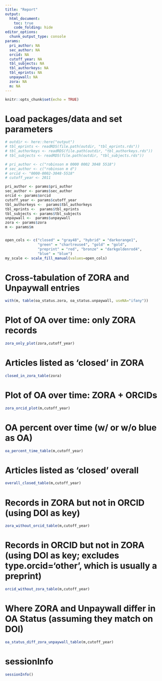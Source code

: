 ```yaml
---
title: "Report"
output:
  html_document:
    toc: true
    code_folding: hide
editor_options: 
  chunk_output_type: console
params:
  pri_author: NA
  sec_author: NA
  orcid: NA
  cutoff_year: NA
  tbl_subjects: NA
  tbl_authorkeys: NA
  tbl_eprints: NA
  unpaywall: NA
  zora: NA
  m: NA
---
```


```r
knitr::opts_chunk$set(echo = TRUE)
```

# Load packages/data and set parameters

```r
# outdir <- here::here("output")
# tbl_eprints <- readRDS(file.path(outdir, "tbl_eprints.rds"))
# tbl_authorkeys <- readRDS(file.path(outdir, "tbl_authorkeys.rds"))
# tbl_subjects <- readRDS(file.path(outdir, "tbl_subjects.rds"))

# pri_author <- c("robinson m 0000 0002 3048 5518")
# sec_author <- c("robinson m d")
# orcid <- "0000-0002-3048-5518"
# cutoff_year <- 2011

pri_author <- params$pri_author
sec_author <- params$sec_author
orcid <- params$orcid
cutoff_year <- params$cutoff_year
tbl_authorkeys <-  params$tbl_authorkeys
tbl_eprints <-  params$tbl_eprints
tbl_subjects <- params$tbl_subjects
unpaywall <-  params$unpaywall
zora <- params$zora
m <- params$m


open_cols <- c("closed" = "gray48", "hybrid" = "darkorange1",
               "green" = "chartreuse4", "gold" = "gold",
               "preprint" = "red", "bronze" = "darkgoldenrod4",
               "blue" = "blue")
my_scale <- scale_fill_manual(values=open_cols)
```


# Cross-tabulation of ZORA and Unpaywall entries

```r
with(m, table(oa_status.zora, oa_status.unpaywall, useNA="ifany"))
```


# Plot of OA over time: only ZORA records

```r
zora_only_plot(zora,cutoff_year)
```

# Articles listed as 'closed' in ZORA

```r
closed_in_zora_table(zora)
```


# Plot of OA over time: ZORA + ORCIDs

```r
zora_orcid_plot(m,cutoff_year)
```


# OA percent over time (w/ or w/o blue as OA)

```r
oa_percent_time_table(m,cutoff_year)
```

# Articles listed as 'closed' overall

```r
overall_closed_table(m,cutoff_year)
```


# Records in ZORA but not in ORCID (using DOI as key)

```r
zora_without_orcid_table(m,cutoff_year)
```

# Records in ORCID but not in ZORA (using DOI as key; excludes type.orcid='other', which is usually a preprint)

```r
orcid_without_zora_table(m,cutoff_year)
```

# Where ZORA and Unpaywall differ in OA Status (assuming they match on DOI)

```r
oa_status_diff_zora_unpaywall_table(m,cutoff_year)
```

# sessionInfo

```r
sessionInfo()
```